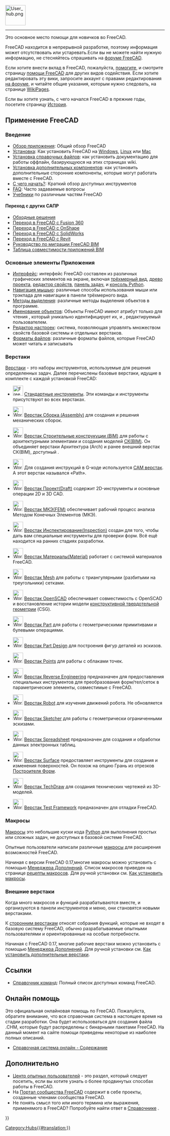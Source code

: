 <languages/>
{{TOCright}}
[[Image:User_hub.png|64px]]
----

Это основное место помощи для новичков во FreeCAD. 

FreeCAD находится в непрерывной разработке, поэтому информация может отсутствовать или устаревать.Если вы не можете найти нужную информацию, не стесняйтесь спрашивать на [https://forum.freecad.org форуме FreeCAD].

Если хотите внести вклад в FreeCAD, пожалуйста, [[donate/ru|помогите]], и смотрите страницу [[Help_FreeCAD/ru|помощи FreeCAD]] для других видов содействия. Если хотите редактировать эту вики, запросите аккаунт с правами редактирования [https://forum.freecad.org/viewtopic.php?f=21&t=6830 на форуме], и читайте общие указания, которым нужно следовать, на странице [[WikiPages/ru|WikiPages]].

Если вы хотите узнать, с чего начался FreeCAD в прежние годы, посетите страницу [[History/ru|История]].

<span id="Using_FreeCAD"></span>
== Применение FreeCAD ==

<span id="Introduction"></span>
===Введение===

* [[About_FreeCAD/ru|Обзор приложения]]: Общий обзор FreeCAD
* [[Installing/ru|Установка]]: Как установить FreeCAD на [[Install on Windows/ru|Windows]], [[Install_on_Linux/ru|Linux]] или [[Install on Mac/ru|Mac]]
* [[Installing Helpfile/ru|Установка справочных файлов]]: как установить документацию для работы оффлайн, базирующуюся на этих страницах wiki.
* [[Installing_additional_components/ru|Установка дополнительных компонентов]]: как установить дополнительные сторонние компоненты, которые могут работать вместе с FreeCAD.
* [[Getting_started/ru|С чего начать?]]: Краткий обзор доступных инструментов
* [[FAQ/ru|FAQ]]: Часто задаваемые вопросы
* [[Tutorials/ru|Учебники]] по различным частям FreeCAD

<span id="Migrating_from_other_software?"></span>
====Переход с других САПР====

* [[Workarounds/ru|Обходные решения]]
* [[Migrating_to_FreeCAD_from_Fusion360/ru|Переход в FreeCAD с Fusion 360]]
* [[Migrating_to_FreeCAD_from_OnShape/ru|Переход в FreeCAD с OnShape]]
* [[Migrating_to_FreeCAD_from_SolidWorks/ru|Переход в FreeCAD с SolidWorks]]
* [[Migrating_to_FreeCAD_from_Revit/ru|Переход в FreeCAD с Revit]]
* [https://yorik.uncreated.net/blog/2020-010-freecad-bim-guide Руководство по миграции FreeCAD BIM]
* [[BIM_application_compatibility_table/ru|Таблица совместимости приложений BIM]]

<span id="Basic_application"></span>
===Основные элементы Приложения===

* [[Interface/ru|Интерфейс]]: интерфейс FreeCAD составлен из различных графических элементов на экране, включая [[3D_view/ru|трёхмерный вид]], [[Tree_view/ru|древо проекта]], [[Property_editor/ru|редактор свойств]], [[Task_panel/ru|панель задач]], и [[Python_console/ru|консоль Python]].
* [[Mouse_navigation/ru|Навигация мышью]]: различные способы использования мыши или трэкпада для навигации в панели трёхмерного вида.
* [[Selection_methods/ru|Методы выделения]]: различные методы выделения объектов в программе.
* [[Object_name/ru|Именование объектов]]: Объекты FreeCAD имеют атрибут только для чтения {{incode|Name}}, который уникально идентифицирует их, и {{incode|Label}}, редактируемый пользователем.
* [[Preferences Editor/ru|Редактор настроек]]: система, позволяющая управлять множеством свойств базовой системы и отдельных верстаков.
* [[Import_Export/ru|Форматы файлов]]: различные форматы файлов, которые FreeCAD может читать и записывать

<span id="Workbenches"></span>
===Верстаки===

[[Workbenches/ru|Верстаки]] - это наборы инструментов, используемые для решения определенных задач. Далее перечислены базовые верстаки, идущие в комплекте с каждой установкой FreeCAD:

<!--Перечисленные ниже пункты используются на страницах Workbenches/ru , User_hub/ru и они должны быть полностью идентичны. Соблюдайте это правило.-->
* [[Image:Freecad.svg|32px]] [[Std_Base/ru|Стандартные инструменты]]. Эти команды и инструменты присутствуют во всех верстаках.

* [[Image:Workbench_Assembly.svg|32px]] [[Assembly_Workbench/ru|Верстак Сборка (Assembly)]] для создания и решения механических сборок. {{Version/ru|1.0}}

* [[Image:Workbench_BIM.svg|32px]] [[BIM_Workbench/ru|Верстак Строительные конструкуции (BIM)]] для работы с архитектурными элементами и создания моделей [https://en.wikipedia.org/wiki/Building_information_modeling СК(BIM)]. Он объединяет верстаки Архитектура (Arch) и ранее внешний верстак СК(BIM), доступный  {{VersionMinus/ru|0.21}}.

* [[Image:Workbench_CAM.svg|32px]] Для создания инструкций в G-коде используется [[CAM_Workbench/ru|CAM верстак]]. А {{VersionMinus/ru|0.21}} этот верстак назывался «Path».

* [[Image:Workbench_Draft.svg|32px]] [[Draft_Workbench/ru|Верстак Проект(Draft)]] содержит 2D-инструменты и основные операции 2D и 3D CAD.

* [[Image:Workbench_FEM.svg|32px]] [[FEM_Workbench/ru|Верстак МКЭ(FEM)]] обеспечивает рабочий процесс анализа Методом Конечных Элементов (МКЭ).

* [[Image:Workbench_Inspection.svg|32px]] [[Inspection_Workbench/ru|Верстак Инспектирование(Inspection)]] создан для того, чтобы дать вам специальные инструменты для проверки форм. Всё ещё находится на ранних стадиях разработки.

* [[Image:Workbench_Material.svg|32px]] [[Material_Workbench/ru|Верстак Материалы(Material)]] работает с системой материалов FreeCAD. {{Version/ru|1.0}}

* [[Image:Workbench_Mesh.svg|32px]] [[Mesh_Workbench/ru|Верстак Mesh]] для работы с триангулярными (разбитыми на треугольники) сетками.

* [[Image:Workbench_OpenSCAD.svg|32px]] [[OpenSCAD_Workbench/ru|Верстак OpenSCAD]] обеспечивает совместимость с OpenSCAD и восстановление истории модели [[constructive solid geometry/ru|конструктивной твердотельной геометрии]] (CSG).

* [[Image:Workbench_Part.svg|32px]] [[Part_Workbench/ru| Верстак Part]] для работы с геометрическими примитивами и булевыми операциями.

* [[Image:Workbench_PartDesign.svg|32px]] [[PartDesign_Workbench/ru| Верстак Part Design]] для построения фигур деталей из эскизов.

* [[Image:Workbench_Points.svg|32px]] [[Points_Workbench/ru|Верстак Points]] для работы с облаками точек.

* [[Image:Workbench_Reverse_Engineering.svg|32px]] [[Reverse_Engineering_Workbench/ru|Верстак Reverse Engineering]] предназначен для предоставления специальных инструментов для преобразования форм/тел/сеток в параметрические элементы, совместимые с FreeCAD.

* [[Image:Workbench_Robot.svg|32px]] [[Robot_Workbench/ru|Верстак Robot]] для изучения движений робота. Не обновляется

* [[Image:Workbench_Sketcher.svg|32px]] [[Sketcher_Workbench/ru|Верстак Sketcher]] для работы с геометрически ограниченными эскизами.

* [[Image:Workbench_Spreadsheet.svg|32px]] [[Spreadsheet_Workbench/ru|Верстак Spreadsheet]] предназначен для создания и обработки данных электронных таблиц.

* [[Image:Workbench_Surface.svg|32px]] [[Surface_Workbench/ru|Верстак Surface]] предоставляет инструменты для создания и изменения поверхностей. Он похож на опцию Грань из отрезков [[Part_Builder/ru|Построителя Форм]].

* [[Image:Workbench_TechDraw.svg|32px]] [[TechDraw_Workbench/ru|Верстак TechDraw]] для создания технических чертежей из 3D-моделей.

* [[Image:Workbench_Test.svg|32px]] [[Testing/ru|Верстак Test Framework]] предназначен для отладки FreeCAD.

<span id="Macros"></span>
===Макросы===

[[macros/ru|Макросы]] это небольшие куски кода [[Python/ru|Python]] для выполнения простых или сложных задач, не доступных в базовой системе FreeCAD.

Опытные пользователи написали различные [[macros|макросы]] для расширения возможностей FreeCAD.

Начиная с версии FreeCAD 0.17,многие макросы можно установить с помощью [[Std_AddonMgr/ru|Менеджера Дополнений]]. Список макросов приведен на странице [[Macros_recipes/ru|рецепты макросов]]. Для ручной установки см. [[How_to_install_macros/ru|Как установить макросы]].

<span id="External_workbenches"></span>
===Внешние верстаки===

Когда много макросов и функций разрабатываются вместе, и организуются в панели инструментов и меню, они становятся новыми верстаками.

К [[External_workbenches/ru|сторонним верстакам]] относят собрания функций, которые не входят в базовую систему FreeCAD, обычно разрабатываемые опытными пользователями и ориентированные на особые потребности.

Начиная с FreeCAD 0.17, многие рабочие верстаки можно установить с помощью [[Std_AddonMgr/ru|Менеджера Дополнений]]. Для ручной установки см. [[How_to_install_additional_workbenches/ru|Как установить дополнительные верстаки]].

<span id="Reference"></span>
==Ссылки==

* [[List_of_Commands/ru|Справочник команд]]:  Полный список доступных команд FreeCAD.

<span id="Online_Help"></span>
== Онлайн помощь ==

<!-- Чтобы скачать онлайн помощь в FreeCAD необходимо установить правильный Url адрес в [[Preferences Editor/ru]] в FreeCAD. В настоящее время гиперссылка должна указывать на эту страницу. Это означает, что вам нужно, ввести адрес:
 [http://juergen-riegel.net/FreeCAD/Docu/index.php/User_hub http://juergen-riegel.net/FreeCAD/Docu/index.php/User_hub]
-->

Это официальная онлайновая помощь по FreeCAD. Пожалуйста, обратите внимание, что вся справочная система в настоящее время на стадии разработки. Она будет использоваться для создания файла .CHM, которые будут распределены с бинарными пакетами FreeCAD. На данный момент на сайте помощи приведены некоторые из наиболее полных описаний.
* [[Online Help Toc/ru|Справочная система онлайн - Содержание]]

<span id="More"></span>
== Дополнительно ==

* [[Power_users_hub/ru|Центр опытных пользователей]] - это раздел, который следует посетить, если вы хотите узнать о более продвинутых способах работы в FreeCAD.
* На [[FreeCAD_Community_Portal/ru|Портал сообщества FreeCAD]] содержит в себе проекты, созданные членами сообщества FreeCAD.
* Не понять смысл того или иного термина или выражения, применямого в FreeCAD? Попробуйте найти ответ в [[Glossary/ru|Справочнике]] .


{{Userdocnavi{{#translation:}}}}
[[Category:Hubs{{#translation:}}]]